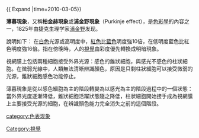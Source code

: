 {{ Expand |time=2010-03-05}}

'''薄暮現象'''，又稱'''柏金赫現象'''或'''浦金野現象'''（Purkinje effect），是[[色彩學|色彩學]]的內容之一，1825年由捷克生理学家[[浦金野|浦金野]]发现。

說明如下：
在[[白色|白色]]光源或高明度中，[[紅色|紅色]]比[[藍色|藍色]]明度強10倍，在低明度藍色比紅色明度強16倍。指在傍晚時，人的[[視覺|視覺]]由彩度優先轉換成明暗現象。

視網膜上包括兩種細胞接受外界光源：感色的錐狀細胞，與感光不感色的柱狀細胞。在微弱光線中，人類無法清晰辨識顏色，原因是只剩柱狀細胞可以接受微弱的光源，錐狀細胞感色功能停止。

薄暮現象是從以感色細胞為主的階段轉變為以感光為主的階段過程中的一個狀態：當外界光度逐漸降低，錐狀細胞活躍狀態隨之降低，柱狀細胞開始接手成為視網膜上主要接受光源的細胞，在辨識顏色能力完全消失之前的這個階段。

{{Optics-stub}}
[[category:色表现象|category:色表现象]]
[[Category:視覺|Category:視覺]]